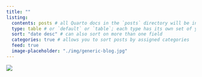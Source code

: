 ```yaml
---
title: ""
listing: 
  contents: posts # all Quarto docs in the `posts` directory will be included on your listing page
  type: table # or `default` or `table`; each type has its own set of yaml options to include
  sort: "date desc" # can also sort on more than one field
  categories: true # allows you to sort posts by assigned categories 
  feed: true
  image-placeholder: "./img/generic-blog.jpg"
---
```



:::{.column-screen}
![](img/typewriter3.jpg)
<!-- <div class="banner-text"> -->
<!-- # Andrew Zieffler -->

<!-- Academic. Data lover. Statistics enthusiast. -->
<!-- </div> -->
:::

<br />




